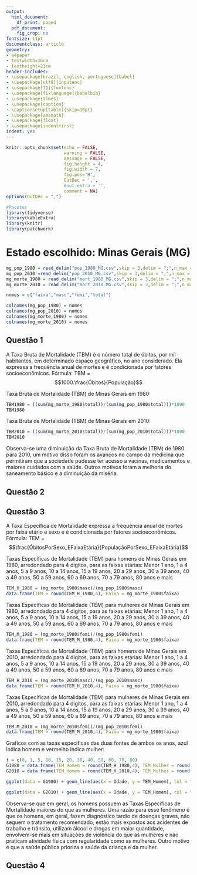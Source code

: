 ```yaml
---
output:
  html_document:
    df_print: paged
  pdf_document:
    fig_crop: no
fontsize: 11pt
documentclass: article
geometry:
- a4paper
- textwidth=16cm
- textheight=21cm
header-includes:
- \usepackage[brazil, english, portuguese]{babel}
- \usepackage[utf8]{inputenc}
- \usepackage[T1]{fontenc}
- \usepackage[fixlanguage]{babelbib}
- \usepackage{times}
- \usepackage{caption}
- \captionsetup[table]{skip=10pt}
- \usepackage{amsmath}
- \usepackage{float}
- \usepackage{indentfirst}
indent: yes
---
```


```{=tex}
\begin{titlepage} 
\begin{center} 
{\large Universidade Estadual de Campinas}\\[0.2cm] 
{\large Instituto de Matemática, Estatística e Computação Científica}\\[0.2cm] 
{\large Departamento de Estatística}\\[4cm]
{\bf \huge  Atividade 3 - ME721}\\[0.9cm]
{\large Integrantes:}\\[0.2cm]
{\large Rodrigo Forti - 224191}\\[0.2cm]
{\large João Pedro Shimizu Rodrigues - 218793}\\[0.2cm]
{\large Guilherme Martins de Castro Gurgel - 217249}\\[10cm]
{\large Campinas}\\[0.2cm]
{\large 2021}
\end{center}
\end{titlepage}
```

```r
knitr::opts_chunk$set(echo = FALSE, 
                      warning = FALSE,
                      message = FALSE,
                      fig.height = 4, 
                      fig.width = 7, 
                      fig.pos='H',
                      OutDec = ',',
                      #out.extra = '',
                      comment = NA)
options(OutDec = ",")
```

```r
#Pacotes
library(tidyverse)
library(kableExtra)
library(knitr)
library(patchwork)
```

# Estado escolhido: Minas Gerais (MG)

```r
mg_pop_1980 = read_delim("pop_1980_MG.csv",skip = 3,delim = ";",n_max = 12);#mg_pop_1980
mg_pop_2010 =read_delim("pop_2010_MG.csv",skip = 3,delim = ";",n_max = 12);#mg_pop_2010
mg_morte_1980 = read_delim("mort_1980_MG.csv",skip = 3,delim = ";",n_max = 12) %>% select(-Ign); #mg_morte_1980
mg_morte_2010 = read_delim("mort_2010_MG.csv",skip = 3,delim = ";",n_max = 12) %>% select(-Ign); #mg_morte_2010

nomes = c("faixa","masc","femi","total")

colnames(mg_pop_1980) = nomes
colnames(mg_pop_2010) = nomes
colnames(mg_morte_1980) = nomes
colnames(mg_morte_2010) = nomes

```

## Questão 1

A Taxa Bruta de Mortalidade (TBM) é o número total de óbitos, por mil habitantes, em determinado espaço geográfico, no ano considerado. Ela expressa a frequência anual de mortes e é condicionada por fatores socioeconômicos. Fórmula: TBM = $$1000.\frac{Óbitos}{População}$$

Taxa Bruta de Mortalidade (TBM) de Minas Gerais em 1980:

```r
TBM1980 = ((sum(mg_morte_1980$total))/(sum(mg_pop_1980$total)))*1000
TBM1980
```

Taxa Bruta de Mortalidade (TBM) de Minas Gerais em 2010:

```r
TBM2010 = ((sum(mg_morte_2010$total))/(sum(mg_pop_2010$total)))*1000
TBM2010
```

Observa-se uma diminuição da Taxa Bruta de Mortalidade (TBM) de 1980 para 2010, um motivo disso foram os avanços no campo da medicina que permitiram que a sociedade pudesse ter acesso a vacinas, medicamentos e maiores cuidados com a saúde. Outros motivos foram a melhoria do saneamento básico e a diminuição da miséria. 

## Questão 2

## Questão 3

A Taxa Específica de Mortalidade expressa a frequência anual de mortes por faixa etário e sexo e é condicionada por fatores socioeconômicos. Fórmula: TEM = $$\frac{ÓbitosPorSexo_EFaixaEtária}{PopulaçãoPorSexo_EFaixaEtária}$$

Taxas Específicas de Mortalidade (TEM) para homens de Minas Gerais em 1980, arredondado para 4 digitos, para as faixas etárias: Menor 1 ano, 1 a 4 anos, 5 a 9 anos, 10 a 14 anos, 15 a 19 anos, 20 a 29 anos, 30 a 39 anos, 40 a 49 anos, 50 a 59 anos, 60 a 69 anos, 70 a 79 anos, 80 anos e mais

```r
TEM_H_1980 = (mg_morte_1980$masc)/(mg_pop_1980$masc)
data.frame(TEM = round(TEM_H_1980,4), Faixa = mg_morte_1980$faixa)
```

Taxas Específicas de Mortalidade (TEM) para mulheres de Minas Gerais em 1980, arredondado para 4 digitos, para as faixas etárias: Menor 1 ano, 1 a 4 anos, 5 a 9 anos, 10 a 14 anos, 15 a 19 anos, 20 a 29 anos, 30 a 39 anos, 40 a 49 anos, 50 a 59 anos, 60 a 69 anos, 70 a 79 anos, 80 anos e mais

```r
TEM_M_1980 = (mg_morte_1980$femi)/(mg_pop_1980$femi)
data.frame(TEM = round(TEM_M_1980,4), Faixa = mg_morte_1980$faixa)
```

Taxas Específicas de Mortalidade (TEM) para homens de Minas Gerais em 2010, arredondado para 4 digitos, para as faixas etárias: Menor 1 ano, 1 a 4 anos, 5 a 9 anos, 10 a 14 anos, 15 a 19 anos, 20 a 29 anos, 30 a 39 anos, 40 a 49 anos, 50 a 59 anos, 60 a 69 anos, 70 a 79 anos, 80 anos e mais

```r
TEM_H_2010 = (mg_morte_2010$masc)/(mg_pop_2010$masc)
data.frame(TEM = round(TEM_H_2010,4), Faixa = mg_morte_1980$faixa)
```

Taxas Específicas de Mortalidade (TEM) para mulheres de Minas Gerais em 2010, arredondado para 4 digitos, para as faixas etárias: Menor 1 ano, 1 a 4 anos, 5 a 9 anos, 10 a 14 anos, 15 a 19 anos, 20 a 29 anos, 30 a 39 anos, 40 a 49 anos, 50 a 59 anos, 60 a 69 anos, 70 a 79 anos, 80 anos e mais

```r
TEM_M_2010 = (mg_morte_2010$femi)/(mg_pop_2010$femi)
data.frame(TEM = round(TEM_M_2010,4), Faixa = mg_morte_1980$faixa)
```



Graficos com as taxas especificas das duas fontes de ambos os anos, azul indica homem e vermelho indica mulher:


```r
f = c(0, 1, 5, 10, 15, 20, 30, 40, 50, 60, 70, 80)
G1980 = data.frame(TEM_Homem = round(TEM_H_1980,4), TEM_Mulher = round(TEM_M_1980,4), Idade = f)
G2010 = data.frame(TEM_Homem = round(TEM_H_2010,4), TEM_Mulher = round(TEM_M_2010,4), Idade = f)
```


```r
ggplot(data = G1980) + geom_line(aes(x = Idade, y = TEM_Homem), col = "blue") + geom_point(aes(x = Idade, y = TEM_Homem), col = "blue") + geom_line(aes(x = Idade, y = TEM_Mulher), col = "red") + geom_point(aes(x = Idade, y = TEM_Mulher), col = "red") + ggtitle("Grafico com as taxas especificas (TES) de ambos os sexos em 1980") + labs(y="TEM")
```


```r
ggplot(data = G2010) + geom_line(aes(x = Idade, y = TEM_Homem), col = "blue") + geom_point(aes(x = Idade, y = TEM_Homem), col = "blue") + geom_line(aes(x = Idade, y = TEM_Mulher), col = "red") + geom_point(aes(x = Idade, y = TEM_Mulher), col = "red") + ggtitle("Grafico com as taxas especificas (TES) de ambos os sexos em 2010") + labs(y="TEM")
```

Observa-se que em geral, os homens possuem as Taxas Especificas de Mortalidade maiores do que as mulheres. Uma razão para esse fenômeno é que os homens, em geral, fazem diagnóstico tardio de doenças graves, não seguem o tratamento recomendado, estão mais expostos aos acidentes de trabalho e trânsito, utilizam álcool e drogas em maior quantidade, envolvem-se mais em situações de violência do que as mulheres e não praticam atividade física com regularidade como as mulheres. Outro motivo é que a saúde pública prioriza a saúde da criança e da mulher. 


## Questão 4






























